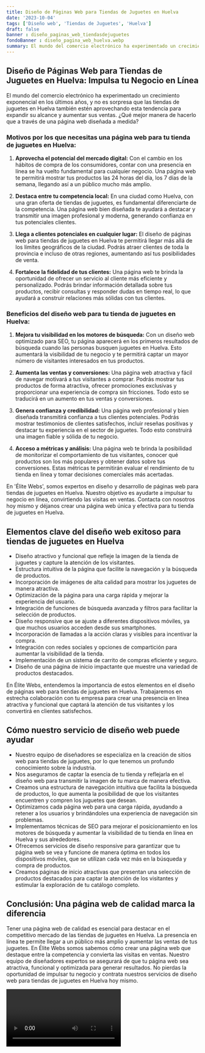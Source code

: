 ```yaml
---
title: Diseño de Páginas Web para Tiendas de Juguetes en Huelva
date: '2023-10-04'
tags: ['Diseño web', 'Tiendas de Juguetes', 'Huelva']
draft: false
banner : diseño_paginas_web_tiendasdejuguetes
fondoBanner : diseño_pagina_web_huelva.webp
summary: El mundo del comercio electrónico ha experimentado un crecimiento exponencial en los últimos años, y no es sorpresa que las tiendas de juguetes en Huelva también estén aprovechando esta tendencia para expandir su alcance y aumentar sus ventas. ¿Qué mejor manera de hacerlo que a través de una página web diseñada a medida?
---
```


## **Diseño de Páginas Web para Tiendas de Juguetes en Huelva: Impulsa tu Negocio en Línea**

El mundo del comercio electrónico ha experimentado un crecimiento exponencial en los últimos años, y no es sorpresa que las tiendas de juguetes en Huelva también estén aprovechando esta tendencia para expandir su alcance y aumentar sus ventas. ¿Qué mejor manera de hacerlo que a través de una página web diseñada a medida?

### **Motivos por los que necesitas una página web para tu tienda de juguetes en Huelva:**

1. **Aprovecha el potencial del mercado digital:** Con el cambio en los hábitos de compra de los consumidores, contar con una presencia en línea se ha vuelto fundamental para cualquier negocio. Una página web te permitirá mostrar tus productos las 24 horas del día, los 7 días de la semana, llegando así a un público mucho más amplio.

2. **Destaca entre tu competencia local:** En una ciudad como Huelva, con una gran oferta de tiendas de juguetes, es fundamental diferenciarte de la competencia. Una página web bien diseñada te ayudará a destacar y transmitir una imagen profesional y moderna, generando confianza en tus potenciales clientes.

3. **Llega a clientes potenciales en cualquier lugar:** El diseño de páginas web para tiendas de juguetes en Huelva te permitirá llegar más allá de los límites geográficos de la ciudad. Podrás atraer clientes de toda la provincia e incluso de otras regiones, aumentando así tus posibilidades de venta.

4. **Fortalece la fidelidad de tus clientes:** Una página web te brinda la oportunidad de ofrecer un servicio al cliente más eficiente y personalizado. Podrás brindar información detallada sobre tus productos, recibir consultas y responder dudas en tiempo real, lo que ayudará a construir relaciones más sólidas con tus clientes.

### **Beneficios del diseño web para tu tienda de juguetes en Huelva:**

1. **Mejora tu visibilidad en los motores de búsqueda:** Con un diseño web optimizado para SEO, tu página aparecerá en los primeros resultados de búsqueda cuando las personas busquen juguetes en Huelva. Esto aumentará la visibilidad de tu negocio y te permitirá captar un mayor número de visitantes interesados en tus productos.

2. **Aumenta las ventas y conversiones:** Una página web atractiva y fácil de navegar motivará a tus visitantes a comprar. Podrás mostrar tus productos de forma atractiva, ofrecer promociones exclusivas y proporcionar una experiencia de compra sin fricciones. Todo esto se traducirá en un aumento en tus ventas y conversiones.

3. **Genera confianza y credibilidad:** Una página web profesional y bien diseñada transmitirá confianza a tus clientes potenciales. Podrás mostrar testimonios de clientes satisfechos, incluir reseñas positivas y destacar tu experiencia en el sector de juguetes. Todo esto construirá una imagen fiable y sólida de tu negocio.

4. **Acceso a métricas y análisis:** Una página web te brinda la posibilidad de monitorizar el comportamiento de tus visitantes, conocer qué productos son los más populares y obtener datos sobre tus conversiones. Estas métricas te permitirán evaluar el rendimiento de tu tienda en línea y tomar decisiones comerciales más acertadas.

En 'Élite Webs', somos expertos en diseño y desarrollo de páginas web para tiendas de juguetes en Huelva. Nuestro objetivo es ayudarte a impulsar tu negocio en línea, convirtiendo las visitas en ventas. Contacta con nosotros hoy mismo y déjanos crear una página web única y efectiva para tu tienda de juguetes en Huelva.

<GifSeo />

<Cta />

## Elementos clave del diseño web exitoso para tiendas de juguetes en Huelva

- Diseño atractivo y funcional que refleje la imagen de la tienda de juguetes y capture la atención de los visitantes.
- Estructura intuitiva de la página que facilite la navegación y la búsqueda de productos.
- Incorporación de imágenes de alta calidad para mostrar los juguetes de manera atractiva.
- Optimización de la página para una carga rápida y mejorar la experiencia del usuario.
- Integración de funciones de búsqueda avanzada y filtros para facilitar la selección de productos.
- Diseño responsive que se ajuste a diferentes dispositivos móviles, ya que muchos usuarios acceden desde sus smartphones.
- Incorporación de llamadas a la acción claras y visibles para incentivar la compra.
- Integración con redes sociales y opciones de compartición para aumentar la visibilidad de la tienda.
- Implementación de un sistema de carrito de compras eficiente y seguro.
- Diseño de una página de inicio impactante que muestre una variedad de productos destacados.

En Élite Webs, entendemos la importancia de estos elementos en el diseño de páginas web para tiendas de juguetes en Huelva. Trabajaremos en estrecha colaboración con tu empresa para crear una presencia en línea atractiva y funcional que captará la atención de tus visitantes y los convertirá en clientes satisfechos.

## Cómo nuestro servicio de diseño web puede ayudar

- Nuestro equipo de diseñadores se especializa en la creación de sitios web para tiendas de juguetes, por lo que tenemos un profundo conocimiento sobre la industria.
- Nos aseguramos de captar la esencia de tu tienda y reflejarla en el diseño web para transmitir la imagen de tu marca de manera efectiva.
- Creamos una estructura de navegación intuitiva que facilita la búsqueda de productos, lo que aumenta la posibilidad de que los visitantes encuentren y compren los juguetes que desean.
- Optimizamos cada página web para una carga rápida, ayudando a retener a los usuarios y brindándoles una experiencia de navegación sin problemas.
- Implementamos técnicas de SEO para mejorar el posicionamiento en los motores de búsqueda y aumentar la visibilidad de tu tienda en línea en Huelva y sus alrededores.
- Ofrecemos servicios de diseño responsive para garantizar que tu página web se vea y funcione de manera óptima en todos los dispositivos móviles, que se utilizan cada vez más en la búsqueda y compra de productos.
- Creamos páginas de inicio atractivas que presentan una selección de productos destacados para captar la atención de los visitantes y estimular la exploración de tu catálogo completo.

## Conclusión: Una página web de calidad marca la diferencia

Tener una página web de calidad es esencial para destacar en el competitivo mercado de las tiendas de juguetes en Huelva. La presencia en línea te permite llegar a un público más amplio y aumentar las ventas de tus juguetes. En Élite Webs somos sabemos cómo crear una página web que destaque entre la competencia y convierta las visitas en ventas. Nuestro equipo de diseñadores expertos se asegurará de que tu página web sea atractiva, funcional y optimizada para generar resultados. No pierdas la oportunidad de impulsar tu negocio y contrata nuestros servicios de diseño web para tiendas de juguetes en Huelva hoy mismo.

<Video />

<CtaBot job='Tiendas de Juguetes' city='Huelva'/>

<Gmaps query='Huelva+españa+maps' />